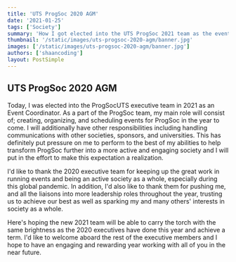 ```yaml
---
title: 'UTS ProgSoc 2020 AGM'
date: '2021-01-25'
tags: ['Society']
summary: 'How I got elected into the UTS ProgSoc 2021 team as the events coordinator executive.'
thumbnail: '/static/images/uts-progsoc-2020-agm/banner.jpg'
images: ['/static/images/uts-progsoc-2020-agm/banner.jpg']
authors: ['shaancoding']
layout: PostSimple
---
```


## UTS ProgSoc 2020 AGM

Today, I was elected into the ProgSocUTS executive team in 2021 as an Event Coordinator. As a part of the ProgSoc team, my main role will consist of; creating, organizing, and scheduling events for ProgSoc in the year to come. I will additionally have other responsibilities including handling communications with other societies, sponsors, and universities. This has definitely put pressure on me to perform to the best of my abilities to help transform ProgSoc further into a more active and engaging society and I will put in the effort to make this expectation a realization.

I'd like to thank the 2020 executive team for keeping up the great work in running events and being an active society as a whole, especially during this global pandemic. In addition, I'd also like to thank them for pushing me, and all the liaisons into more leadership roles throughout the year, trusting us to achieve our best as well as sparking my and many others' interests in society as a whole.

Here's hoping the new 2021 team will be able to carry the torch with the same brightness as the 2020 executives have done this year and achieve a term. I'd like to welcome aboard the rest of the executive members and I hope to have an engaging and rewarding year working with all of you in the near future.